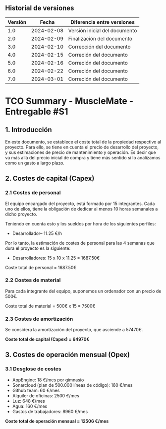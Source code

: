 

## Historial de versiones

| Versión | Fecha      | Diferencia entre versiones|
| ------- | ---------- | ------------------------ |
| 1.0     | 2024-02-08 | Versión inicial del documento |
| 2.0     | 2024-02-09 | Finalización del documento |
| 3.0     | 2024-02-10 | Corrección del documento  |
| 4.0     | 2024-02-15 | Correción del documento |
| 5.0     | 2024-02-16 | Correción del documento |
| 6.0     | 2024-02-22 | Correción del documento |
| 7.0     | 2024-03-01 | Correción del documento |

# TCO Summary - MuscleMate - Entregable #S1

## 1. Introducción

En este documento, se establece el coste total de la propiedad respectivo al proyecto. Para ello, se tiene en cuenta el precio de desarrollo del proyecto, y sus estimaciones de precio de mantenimiento y operación. Es decir que va más allá del precio inicial de compra y tiene más sentido si lo analizamos como un gasto a largo plazo.

## 2. Costes de capital (Capex)

### 2.1 Costes de personal

El equipo encargado del proyecto, está formado por 15 integrantes. Cada uno de ellos, tiene la obligación de dedicar al menos 10 horas semanales a dicho proyecto. 

Teniendo en cuenta esto y los sueldos por hora de los siguientes perfiles:
- Desarrollador– 11.25 €/h

Por lo tanto, la estimación de costes de personal para las 4 semanas que dura el proyecto es la siguiente:
- Desarrolladores: 15 x 10 x 11.25 = 1687.50€

Coste total de personal = 1687.50€

### 2.2 Costes de material

Para cada integrante del equipo, suponemos un ordenador con un precio de 500€.

Coste total de material = 500€ x 15 = 7500€

### 2.3 Costes de amortización

Se considera la amortización del proyecto, que asciende a 57470€.

**Coste total de capital (Capex) = 64970€**

## 3. Costes de operación mensual (Opex)

### 3.1 Desglose de costes

- AppEngine: 18 €/mes por gimnasio
- Sonarcloud (plan de 500.000 líneas de código): 160 €/mes
- Github team: 60 €/mes
- Alquiler de oficinas: 2500 €/mes
- Luz: 648 €/mes
- Agua: 160 €/mes
- Gastos de trabajadores: 8960 €/mes

**Coste total de operación mensual = 12506 €/mes**

